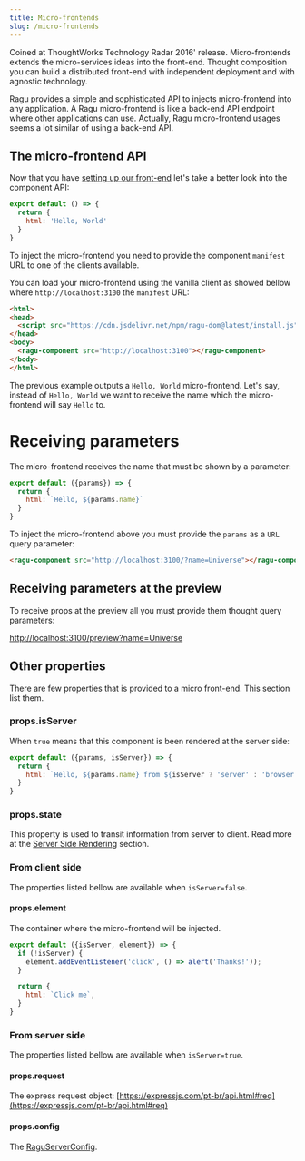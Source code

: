```yaml
---
title: Micro-frontends
slug: /micro-frontends
---
```


Coined at ThoughtWorks Technology Radar 2016' release. Micro-frontends extends the micro-services ideas into the
front-end. Thought composition you can build a distributed front-end with independent deployment and with agnostic
technology.

Ragu provides a simple and sophisticated API to injects micro-frontend into any application. A Ragu micro-frontend is
like a back-end API endpoint where other applications can use. Actually, Ragu micro-frontend usages seems a lot similar
of using a back-end API.

## The micro-frontend API

Now that you have [setting up our front-end](/docs/setup) let's take a better look into the component API:

```javascript title="my-mfe.js"
export default () => {
  return {
    html: 'Hello, World'
  }
}
```

To inject the micro-frontend you need to provide the component `manifest` URL to one of the clients available.

You can load your micro-frontend using the vanilla client as showed bellow where `http://localhost:3100`
the `manifest` URL:

```html
<html>
<head>
  <script src="https://cdn.jsdelivr.net/npm/ragu-dom@latest/install.js" crossorigin="anonymous"></script>
</head>
<body>
  <ragu-component src="http://localhost:3100"></ragu-component>
</body>
</html>
```

The previous example outputs a `Hello, World` micro-frontend. Let's say, instead of
`Hello, World` we want to receive the name which the micro-frontend will say `Hello` to.

# Receiving parameters

The micro-frontend receives the name that must be shown by a parameter:

```javascript title="my-mfe.js"
export default ({params}) => {
  return {
    html: `Hello, ${params.name}`
  }
}
```

To inject the micro-frontend above you must provide the `params` as a `URL` query parameter:

```html
<ragu-component src="http://localhost:3100/?name=Universe"></ragu-component>
```

## Receiving parameters at the preview

To receive props at the preview all you must provide them thought query parameters:

[http://localhost:3100/preview?name=Universe](http://localhost:3100/preview?name=Universe)

## Other properties

There are few properties that is provided to a micro front-end. This section list them.

### props.isServer

When `true` means that this component is been rendered at the server side:

```javascript title="my-mfe.js"
export default ({params, isServer}) => {
  return {
    html: `Hello, ${params.name} from ${isServer ? 'server' : 'browser'}`
  }
}
```


### props.state

This property is used to transit information from server to client. Read more at the
[Server Side Rendering](/docs/server-side-rendering#the-state-file) section.

### From client side

The properties listed bellow are available when `isServer=false`.

#### props.element

The container where the micro-frontend will be injected.

```javascript title="my-mfe.js"
export default ({isServer, element}) => {
  if (!isServer) {
    element.addEventListener('click', () => alert('Thanks!'));
  }

  return {
    html: `Click me`,
  }
}
```

### From server side

The properties listed bellow are available when `isServer=true`.

#### props.request

The express request object: [https://expressjs.com/pt-br/api.html#req](https://expressjs.com/pt-br/api.html#req)

#### props.config

The [RaguServerConfig](https://github.com/ragu-framework/ragu/blob/main/ragu-server/src/config.ts#L34).
